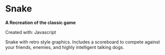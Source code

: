 # Snake

**A Recreation of the classic game**

Created with: Javascript

Snake with retro style graphics. Includes a scoreboard to compete against your friends, enemies, and highly intelligent talking dogs.
